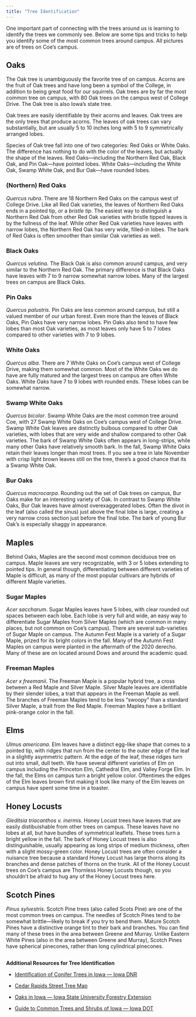```yaml
---
title: "Tree Identification"
---
```


One important part of connecting with the trees around us is learning to identify the trees we commonly see. Below are some tips and tricks to help you identify some of the most common trees around campus. All pictures are of trees on Coe's campus.

## **Oaks**

The Oak tree is unambiguously the favorite tree of on campus. Acorns are the fruit of Oak trees and have long been a symbol of the College, in addition to being great food for our squirrels. Oak trees are by far the most common tree on campus, with 80 Oak trees on the campus west of College Drive. The Oak tree is also Iowa's state tree.

Oak trees are easily identifiable by their acorns and leaves. Oak trees are the only trees that produce acorns. The leaves of oak trees can vary substantially, but are usually 5 to 10 inches long with 5 to 9 symmetrically arranged lobes.

Species of Oak tree fall into one of two categories: Red Oaks or White Oaks. The difference has nothing to do with the color of the leaves, but actually the shape of the leaves. Red Oaks---including the Northern Red Oak, Black Oak, and Pin Oak---have pointed lobes. White Oaks---including the White Oak, Swamp White Oak, and Bur Oak---have rounded lobes.

### **(Northern) Red Oaks**

*Quercus rubra*. There are 18 Northern Red Oaks on the campus west of College Drive. Like all Red Oak varieties, the leaves of Northern Red Oaks ends in a pointed tip, or a *bristle tip*. The easiest way to distinguish a Northern Red Oak from other Red Oak varieties with bristle tipped leaves is by the fullness of the leaf. While other Red Oak varieties have leaves with narrow lobes, the Northern Red Oak has very wide, filled-in lobes. The bark of Red Oaks is often smoother than similar Oak varieties as well.

### **Black Oaks**

*Quercus velutina.* The Black Oak is also common around campus, and very similar to the Northern Red Oak. The primary difference is that Black Oaks have leaves with 7 to 9 narrow somewhat narrow lobes. Many of the largest trees on campus are Black Oaks.

### **Pin Oaks**

*Quercus palustris.* Pin Oaks are less common around campus, but still a valued member of our urban forest. Even more than the leaves of Black Oaks, Pin Oaks have very narrow lobes. Pin Oaks also tend to have few lobes than most Oak varieties, as most leaves only have 5 to 7 lobes compared to other varieties with 7 to 9 lobes.

### **White Oaks**

*Quercus alba*. There are 7 White Oaks on Coe's campus west of College Drive, making them somewhat common. Most of the White Oaks we do have are fully matured and the largest trees on campus are often White Oaks. White Oaks have 7 to 9 lobes with rounded ends. These lobes can be somewhat narrow.

### **Swamp White Oaks**

*Quercus bicolor*. Swamp White Oaks are the most common tree around Coe, with 27 Swamp White Oaks on Coe's campus west of College Drive. Swamp White Oak leaves are distinctly bulbous compared to other Oak varieties, with lobes that are very wide and shallow compared to other Oak varieties. The bark of Swamp White Oaks often appears in long-strips, while many other Oaks have relatively smooth bark. In the fall, Swamp White Oaks retain their leaves longer than most trees. If you see a tree in late November with crisp light brown leaves still on the tree, there's a good chance that its a Swamp White Oak.

### **Bur Oaks**

*Quercus macrocarpa*. Rounding out the set of Oak trees on campus, Bur Oaks make for an interesting variety of Oak. In contrast to Swamp White Oaks, Bur Oak leaves have almost overexaggerated lobes. Often the divot in the leaf (also called the sinus) just above the final lobe is large, creating a very narrow cross section just before the final lobe. The bark of young Bur Oak's is especially shaggy in appearance.

## **Maples**

Behind Oaks, Maples are the second most common deciduous tree on campus. Maple leaves are very recognizable, with 3 or 5 lobes extending to pointed tips. In general though, differentiating between different varieties of Maple is difficult, as many of the most popular cultivars are hybrids of different Maple varieties.

### **Sugar Maples**

*Acer saccharum*. Sugar Maples leaves have 5 lobes, with clear rounded out spaces between each lobe. Each lobe is very full and wide, an easy way to differentiate Sugar Maples from Silver Maples (which are common in many places, but not common on Coe's campus). There are several sub-varieties of Sugar Maple on campus. The Autumn Fest Maple is a variety of a Sugar Maple, prized for its bright colors in the fall. Many of the Autumn Fest Maples on campus were planted in the aftermath of the 2020 derecho. Many of these are on located around Dows and around the academic quad.

### **Freeman Maples**

*Acer x freemanii*. The Freeman Maple is a popular hybrid tree, a cross between a Red Maple and Silver Maple. Silver Maple leaves are identifiable by their slender lobes, a trait that appears in the Freeman Maple as well. The branches of Freeman Maples tend to be less "swoopy" than a standard Silver Maple, a trait from the Red Maple. Freeman Maples have a brilliant pink-orange color in the fall.

## **Elms**

*Ulmus americana.* Elm leaves have a distinct egg-like shape that comes to a pointed tip, with ridges that run from the center to the outer edge of the leaf in a slightly asymmetric pattern. At the edge of the leaf, these ridges turn out into small, dull teeth. We have several different varieties of Elm on campus including the Princeton Elm, Cathedral Elm, and Valley Forge Elm. In the fall, the Elms on campus turn a bright yellow color. Oftentimes the edges of the Elm leaves brown first making it look like many of the Elm leaves on campus have spent some time in a toaster.

## **Honey Locusts**

*Gleditsia triacanthos v. inermis.* Honey Locust trees have leaves that are easily distibuishable from other trees on campus. These leaves have no lobes at all, but have bundles of symmetrical leaflets. These trees turn a bright yellow in the fall. The bark of Honey Locust trees is also distinguishable, usually appearing as long strips of medium thickness, often with a slight mossy-green color. Honey Locust trees are often consider a nuisance tree because a standard Honey Locust has large thorns along its branches and dense patches of thorns on the trunk. All of the Honey Locust trees on Coe's campus are Thornless Honey Locusts though, so you shouldn't be afraid to hug any of the Honey Locust trees here.

## **Scotch Pines**

*Pinus sylvestris*. Scotch Pine trees (also called Scots Pine) are one of the most common trees on campus. The needles of Scotch Pines tend to be somewhat brittle---likely to break if you try to bend them. Mature Scotch Pines have a distinctive orange tint to their bark and branches. You can find many of these trees in the area between Greene and Murray. Unlike Eastern White Pines (also in the area between Greene and Murray), Scotch Pines have spherical pinecones, rather than long cylindrical pinecones.

## 
**Additional Resources for Tree Identification**

-   [Identification of Conifer Trees in Iowa --- Iowa DNR](https://www.google.com/url?q=https%3A%2F%2Fwww.iowadnr.gov%2Fportals%2Fidnr%2Fuploads%2Fforestry%2Fconiferid.pdf&sa=D&sntz=1&usg=AOvVaw1SJOfERslk1LyrwCB6TJyt)

-   [Cedar Rapids Street Tree Map](https://www.google.com/url?q=https%3A%2F%2Fcrgis.maps.arcgis.com%2Fapps%2Fwebappviewer%2Findex.html%3Fid%3De4a29262136541a0ad9da30ca5b4eafa&sa=D&sntz=1&usg=AOvVaw23qTRW99qpncYe0UbgWP5v)

-   [Oaks in Iowa --- Iowa State University Forestry Extension](https://www.google.com/url?q=https%3A%2F%2Fnaturalresources.extension.iastate.edu%2Fforestry%2Ffaq%2Fiaoak.html&sa=D&sntz=1&usg=AOvVaw2_ilHSgkG9SNzYN_KO1gXQ)

-   [Guide to Common Trees and Shrubs of Iowa --- Iowa DOT](https://www.google.com/url?q=https%3A%2F%2Fsecure.iowadot.gov%2Flrtf%2Fdocs%2FGuidetoCommonTreesShrubs.pdf&sa=D&sntz=1&usg=AOvVaw0DtjnRr2jCfCU9-TvipFVw)
